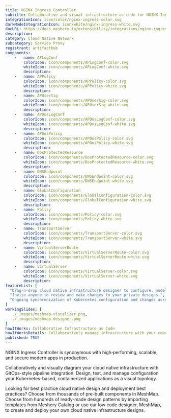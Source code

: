 ```yaml
---
title: NGINX Ingress Controller
subtitle: Collaborative and visual infrastructure as code for NGINX Ingress Controller
integrationIcon: icon/color/nginx-ingress-color.svg
darkModeIntegrationIcon: icon/white/nginx-ingress-white.svg
docURL: https://docs.meshery.io/extensibility/integrations/nginx-ingress
description: 
category: Cloud Native Network
subcategory: Service Proxy
registrant: artifacthub
components: 
	-	name: APLogConf
		colorIcon: icon/components/APLogConf-color.svg
		whiteIcon: icon/components/APLogConf-white.svg
		description: 
	-	name: APPolicy
		colorIcon: icon/components/APPolicy-color.svg
		whiteIcon: icon/components/APPolicy-white.svg
		description: 
	-	name: APUserSig
		colorIcon: icon/components/APUserSig-color.svg
		whiteIcon: icon/components/APUserSig-white.svg
		description: 
	-	name: APDosLogConf
		colorIcon: icon/components/APDosLogConf-color.svg
		whiteIcon: icon/components/APDosLogConf-white.svg
		description: 
	-	name: APDosPolicy
		colorIcon: icon/components/APDosPolicy-color.svg
		whiteIcon: icon/components/APDosPolicy-white.svg
		description: 
	-	name: DosProtectedResource
		colorIcon: icon/components/DosProtectedResource-color.svg
		whiteIcon: icon/components/DosProtectedResource-white.svg
		description: 
	-	name: DNSEndpoint
		colorIcon: icon/components/DNSEndpoint-color.svg
		whiteIcon: icon/components/DNSEndpoint-white.svg
		description: 
	-	name: GlobalConfiguration
		colorIcon: icon/components/GlobalConfiguration-color.svg
		whiteIcon: icon/components/GlobalConfiguration-white.svg
		description: 
	-	name: Policy
		colorIcon: icon/components/Policy-color.svg
		whiteIcon: icon/components/Policy-white.svg
		description: 
	-	name: TransportServer
		colorIcon: icon/components/TransportServer-color.svg
		whiteIcon: icon/components/TransportServer-white.svg
		description: 
	-	name: VirtualServerRoute
		colorIcon: icon/components/VirtualServerRoute-color.svg
		whiteIcon: icon/components/VirtualServerRoute-white.svg
		description: 
	-	name: VirtualServer
		colorIcon: icon/components/VirtualServer-color.svg
		whiteIcon: icon/components/VirtualServer-white.svg
		description: 
featureList: [
  "Drag-n-drop cloud native infrastructure designer to configure, model, and deploy your workloads.",
  "Invite anyone to review and make changes to your private designs.",
  "Ongoing synchronization of Kubernetes configuration and changes across any number of clusters."
]
workingSlides: [
  ../_images/meshmap-visualizer.png,
  ../_images/meshmap-designer.png
]
howItWorks: Collaborative Infrastructure as Code
howItWorksDetails: Collaboratively manage infrastructure with your coworkers synchronously sharing the same designs.
published: TRUE
---
```

<p>
NGINX Ingress Controller is synonymous with high‑performing, scalable, and secure modern apps in production.
</p>
<p>
    Collaboratively and visually diagram your cloud native infrastructure with GitOps-style pipeline integration. Design, test, and manage configuration your Kubernetes-based, containerized applications as a visual topology.
</p>
<p>
    Looking for best practice cloud native design and deployment best practices? Choose from thousands of pre-built components in MeshMap. Choose from hundreds of ready-made design patterns by importing templates from Meshery Catalog or use our low code designer, MeshMap, to create and deploy your own cloud native infrastructure designs.
</p>
